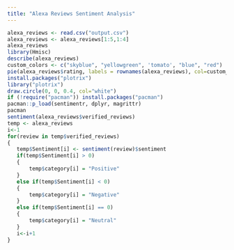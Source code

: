 ---
title: "Alexa Reviews Sentiment Analysis"
---

```{r}

alexa_reviews <- read.csv("output.csv")
alexa_reviews <- alexa_reviews[1:5,1:4]
alexa_reviews
library(Hmisc)
describe(alexa_reviews)
custom_colors <- c("skyblue", "yellowgreen", 'tomato', "blue", "red")
pie(alexa_reviews$rating, labels = rownames(alexa_reviews), col=custom_colors, main = "Alexa Reviews Ratings")
install.packages("plotrix")
library("plotrix")
draw.circle(0, 0, 0.4, col="white")
if (!require("pacman")) install.packages("pacman")
pacman::p_load(sentimentr, dplyr, magrittr)
pacman
sentiment(alexa_reviews$verified_reviews)
temp <- alexa_reviews
i<-1
for(review in temp$verified_reviews)
{
   temp$Sentiment[i] <- sentiment(review)$sentiment
   if(temp$Sentiment[i] > 0)
   {
       temp$category[i] = "Positive"
   }
   else if(temp$Sentiment[i] < 0)
   {
       temp$category[i] = "Negative"
   }
   else if(temp$Sentiment[i] == 0)
   {
       temp$category[i] = "Neutral"
   }
   i<-i+1
}


```

